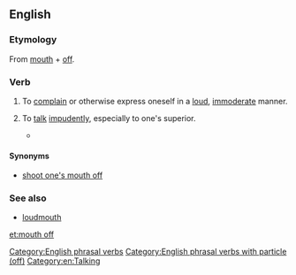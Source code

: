 ==English==

===Etymology===
From [[mouth]] + [[off]].

===Verb===
{{en-verb|inf=[[to]] [[mouth]] [[off]]|mouths off|mouthing off|mouthed off}}

# {{intransitive|idiomatic}} To [[complain]] or otherwise express oneself in a [[loud]], [[immoderate]] manner.
# {{intransitive|idiomatic}} To [[talk]] [[impudent]]ly, especially to one's superior.
#* {{quote-video
|year=2008
|people=Herbert
|title=Family Guy
|episode=Play It Again, Brian
|passage=And don't you '''mouth off''' to me, or I'm gonna slap you right in your penis.}}

====Synonyms====
* [[shoot one's mouth off]]

===See also===
* [[loudmouth]]

[[Category:English phrasal verbs]]
[[Category:English phrasal verbs with particle (off)]]
[[Category:en:Talking]]

[[et:mouth off]]
